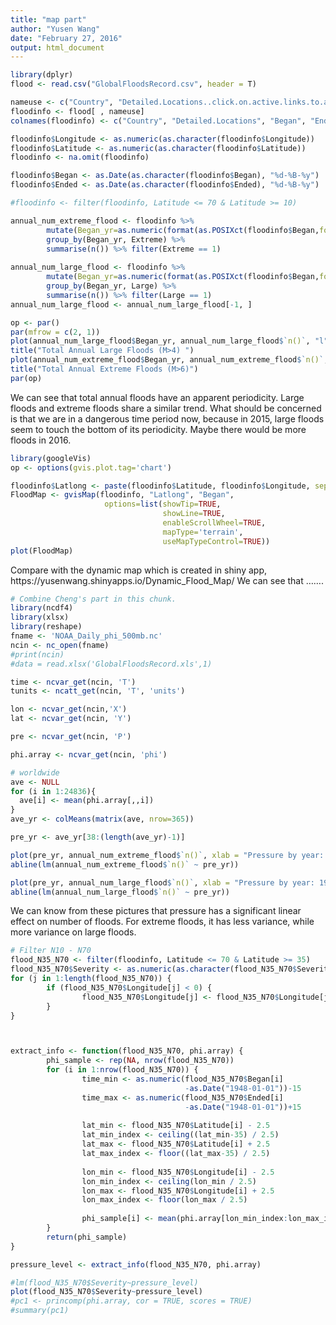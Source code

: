 ```yaml
---
title: "map part"
author: "Yusen Wang"
date: "February 27, 2016"
output: html_document
---
```



```r
library(dplyr)
flood <- read.csv("GlobalFloodsRecord.csv", header = T)

nameuse <- c("Country", "Detailed.Locations..click.on.active.links.to.access.inundation.extents.", "Began", "Ended", "Duration.in.Days", "Dead", "Displaced", "Main.cause", "Severity..", "Affected.sq.km", "Magnitude..M...", "Centroid.X", "Centroid.Y", "M.6", "M.4")
floodinfo <- flood[ , nameuse]
colnames(floodinfo) <- c("Country", "Detailed.Locations", "Began", "Ended", "Duration", "Dead", "Displaced", "Cause", "Severity", "Affected.sq.km", "Magnitude", "Longitude", "Latitude", "Extreme", "Large")

floodinfo$Longitude <- as.numeric(as.character(floodinfo$Longitude))
floodinfo$Latitude <- as.numeric(as.character(floodinfo$Latitude))
floodinfo <- na.omit(floodinfo)

floodinfo$Began <- as.Date(as.character(floodinfo$Began), "%d-%B-%y")
floodinfo$Ended <- as.Date(as.character(floodinfo$Ended), "%d-%B-%y")

#floodinfo <- filter(floodinfo, Latitude <= 70 & Latitude >= 10)

annual_num_extreme_flood <- floodinfo %>% 
        mutate(Began_yr=as.numeric(format(as.POSIXct(floodinfo$Began,format="%Y-%m-%d %I:%M:%S %p"),"%Y"))) %>% 
        group_by(Began_yr, Extreme) %>% 
        summarise(n()) %>% filter(Extreme == 1)
 
annual_num_large_flood <- floodinfo %>% 
        mutate(Began_yr=as.numeric(format(as.POSIXct(floodinfo$Began,format="%Y-%m-%d %I:%M:%S %p"),"%Y"))) %>% 
        group_by(Began_yr, Large) %>% 
        summarise(n()) %>% filter(Large == 1)
annual_num_large_flood <- annual_num_large_flood[-1, ]

op <- par()
par(mfrow = c(2, 1))
plot(annual_num_large_flood$Began_yr, annual_num_large_flood$`n()`, "l", xlab = "Year", ylab = "Number", las = 3)
title("Total Annual Large Floods (M>4) ")
plot(annual_num_extreme_flood$Began_yr, annual_num_extreme_flood$`n()`, "l", xlab = "Year", ylab = "Number", las = 3)
title("Total Annual Extreme Floods (M>6)")
par(op)
```

We can see that total annual floods have an apparent periodicity. Large floods and extreme floods share a similar trend. What should be concerned is that we are in a dangerous time period now, because in 2015, large floods seem to touch the bottom of its periodicity. Maybe there would be more floods in 2016. 

```r
library(googleVis)
op <- options(gvis.plot.tag='chart')

floodinfo$Latlong <- paste(floodinfo$Latitude, floodinfo$Longitude, sep = ":")
FloodMap <- gvisMap(floodinfo, "Latlong", "Began",
                     options=list(showTip=TRUE, 
                                  showLine=TRUE, 
                                  enableScrollWheel=TRUE,
                                  mapType='terrain', 
                                  useMapTypeControl=TRUE))
plot(FloodMap)
```


Compare with the dynamic map which is created in shiny app, https://yusenwang.shinyapps.io/Dynamic_Flood_Map/
We can see that .......

```r
# Combine Cheng's part in this chunk.
library(ncdf4)
library(xlsx)
library(reshape)
fname <- 'NOAA_Daily_phi_500mb.nc'
ncin <- nc_open(fname)
#print(ncin)
#data = read.xlsx('GlobalFloodsRecord.xls',1)

time <- ncvar_get(ncin, 'T')
tunits <- ncatt_get(ncin, 'T', 'units')

lon <- ncvar_get(ncin,'X')
lat <- ncvar_get(ncin, 'Y')

pre <- ncvar_get(ncin, 'P')

phi.array <- ncvar_get(ncin, 'phi')

# worldwide
ave <- NULL
for (i in 1:24836){
  ave[i] <- mean(phi.array[,,i])
}
ave_yr <- colMeans(matrix(ave, nrow=365))

pre_yr <- ave_yr[38:(length(ave_yr)-1)]

plot(pre_yr, annual_num_extreme_flood$`n()`, xlab = "Pressure by year: 1985-2015", ylab = "Total Number of Annual Extreme Floods", main = "The Relation Between Pressure and Number of Annual Extreme Floods")
abline(lm(annual_num_extreme_flood$`n()` ~ pre_yr))

plot(pre_yr, annual_num_large_flood$`n()`, xlab = "Pressure by year: 1985-2015", ylab = "Total Number of Annual Large Floods", main = "The Relation Between Pressure and Number of Annual Large Floods")
abline(lm(annual_num_large_flood$`n()` ~ pre_yr))
```

We can know from these pictures that pressure has a significant linear effect on number of floods. For extreme floods, it has less variance, while more variance on large floods. 



```r
# Filter N10 - N70
flood_N35_N70 <- filter(floodinfo, Latitude <= 70 & Latitude >= 35)
flood_N35_N70$Severity <- as.numeric(as.character(flood_N35_N70$Severity))
for (j in 1:length(flood_N35_N70)) {
        if (flood_N35_N70$Longitude[j] < 0) {
                flood_N35_N70$Longitude[j] <- flood_N35_N70$Longitude[j] + 360
        }
}



extract_info <- function(flood_N35_N70, phi.array) {
        phi_sample <- rep(NA, nrow(flood_N35_N70))
        for (i in 1:nrow(flood_N35_N70)) {
                time_min <- as.numeric(flood_N35_N70$Began[i]
                                       -as.Date("1948-01-01"))-15
                time_max <- as.numeric(flood_N35_N70$Ended[i]
                                       -as.Date("1948-01-01"))+15
                
                lat_min <- flood_N35_N70$Latitude[i] - 2.5
                lat_min_index <- ceiling((lat_min-35) / 2.5)
                lat_max <- flood_N35_N70$Latitude[i] + 2.5
                lat_max_index <- floor((lat_max-35) / 2.5)
                
                lon_min <- flood_N35_N70$Longitude[i] - 2.5
                lon_min_index <- ceiling(lon_min / 2.5)
                lon_max <- flood_N35_N70$Longitude[i] + 2.5
                lon_max_index <- floor(lon_max / 2.5)
                
                phi_sample[i] <- mean(phi.array[lon_min_index:lon_max_index, lat_min_index:lat_max_index, time_min:time_max])
        }
        return(phi_sample)
}

pressure_level <- extract_info(flood_N35_N70, phi.array)

#lm(flood_N35_N70$Severity~pressure_level)
plot(flood_N35_N70$Severity~pressure_level)
#pc1 <- princomp(phi.array, cor = TRUE, scores = TRUE)
#summary(pc1)

```
